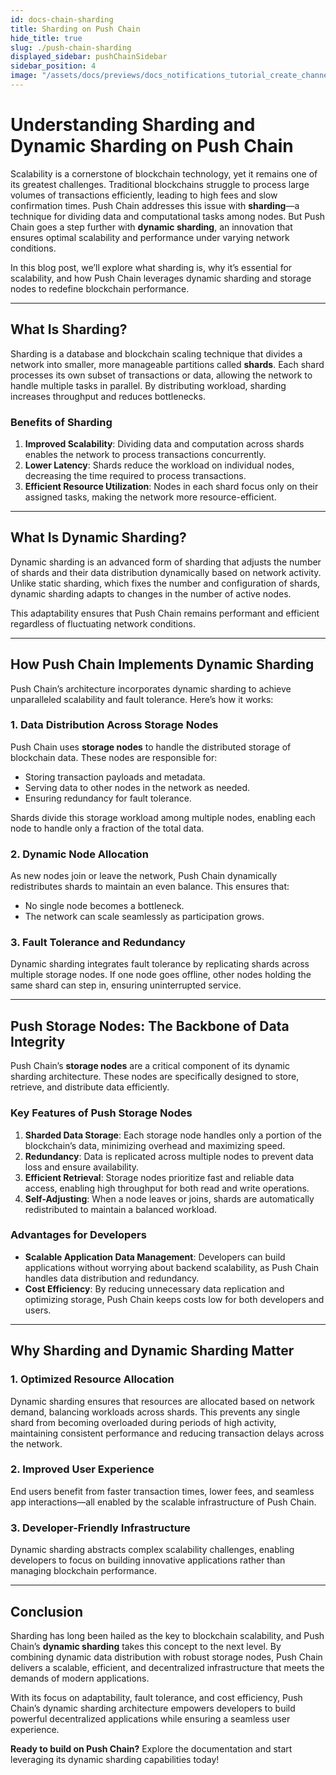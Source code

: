 ```yaml
---
id: docs-chain-sharding
title: Sharding on Push Chain
hide_title: true
slug: ./push-chain-sharding
displayed_sidebar: pushChainSidebar
sidebar_position: 4
image: "/assets/docs/previews/docs_notifications_tutorial_create_channel--creating_your_channel.png"
---
```


# Understanding Sharding and Dynamic Sharding on Push Chain

Scalability is a cornerstone of blockchain technology, yet it remains one of its greatest challenges. Traditional blockchains struggle to process large volumes of transactions efficiently, leading to high fees and slow confirmation times. Push Chain addresses this issue with **sharding**—a technique for dividing data and computational tasks among nodes. But Push Chain goes a step further with **dynamic sharding**, an innovation that ensures optimal scalability and performance under varying network conditions.

In this blog post, we’ll explore what sharding is, why it’s essential for scalability, and how Push Chain leverages dynamic sharding and storage nodes to redefine blockchain performance.

---

## **What Is Sharding?**

Sharding is a database and blockchain scaling technique that divides a network into smaller, more manageable partitions called **shards**. Each shard processes its own subset of transactions or data, allowing the network to handle multiple tasks in parallel. By distributing workload, sharding increases throughput and reduces bottlenecks.

### **Benefits of Sharding**
1. **Improved Scalability**: Dividing data and computation across shards enables the network to process transactions concurrently.
2. **Lower Latency**: Shards reduce the workload on individual nodes, decreasing the time required to process transactions.
3. **Efficient Resource Utilization**: Nodes in each shard focus only on their assigned tasks, making the network more resource-efficient.

---

## **What Is Dynamic Sharding?**

Dynamic sharding is an advanced form of sharding that adjusts the number of shards and their data distribution dynamically based on network activity. Unlike static sharding, which fixes the number and configuration of shards, dynamic sharding adapts to changes in the number of active nodes.

This adaptability ensures that Push Chain remains performant and efficient regardless of fluctuating network conditions.

---

## **How Push Chain Implements Dynamic Sharding**

Push Chain’s architecture incorporates dynamic sharding to achieve unparalleled scalability and fault tolerance. Here’s how it works:

### **1. Data Distribution Across Storage Nodes**
Push Chain uses **storage nodes** to handle the distributed storage of blockchain data. These nodes are responsible for:
- Storing transaction payloads and metadata.
- Serving data to other nodes in the network as needed.
- Ensuring redundancy for fault tolerance.

Shards divide this storage workload among multiple nodes, enabling each node to handle only a fraction of the total data.

### **2. Dynamic Node Allocation**
As new nodes join or leave the network, Push Chain dynamically redistributes shards to maintain an even balance. This ensures that:
- No single node becomes a bottleneck.
- The network can scale seamlessly as participation grows.

### **3. Fault Tolerance and Redundancy**
Dynamic sharding integrates fault tolerance by replicating shards across multiple storage nodes. If one node goes offline, other nodes holding the same shard can step in, ensuring uninterrupted service.

---

## **Push Storage Nodes: The Backbone of Data Integrity**

Push Chain’s **storage nodes** are a critical component of its dynamic sharding architecture. These nodes are specifically designed to store, retrieve, and distribute data efficiently.

### **Key Features of Push Storage Nodes**
1. **Sharded Data Storage**: Each storage node handles only a portion of the blockchain’s data, minimizing overhead and maximizing speed.
2. **Redundancy**: Data is replicated across multiple nodes to prevent data loss and ensure availability.
3. **Efficient Retrieval**: Storage nodes prioritize fast and reliable data access, enabling high throughput for both read and write operations.
4. **Self-Adjusting**: When a node leaves or joins, shards are automatically redistributed to maintain a balanced workload.

### **Advantages for Developers**
- **Scalable Application Data Management**: Developers can build applications without worrying about backend scalability, as Push Chain handles data distribution and redundancy.
- **Cost Efficiency**: By reducing unnecessary data replication and optimizing storage, Push Chain keeps costs low for both developers and users.

---

## **Why Sharding and Dynamic Sharding Matter**

### **1. Optimized Resource Allocation**
Dynamic sharding ensures that resources are allocated based on network demand, balancing workloads across shards. This prevents any single shard from becoming overloaded during periods of high activity, maintaining consistent performance and reducing transaction delays across the network.

### **2. Improved User Experience**
End users benefit from faster transaction times, lower fees, and seamless app interactions—all enabled by the scalable infrastructure of Push Chain.

### **3. Developer-Friendly Infrastructure**
Dynamic sharding abstracts complex scalability challenges, enabling developers to focus on building innovative applications rather than managing blockchain performance.

---

## **Conclusion**

Sharding has long been hailed as the key to blockchain scalability, and Push Chain’s **dynamic sharding** takes this concept to the next level. By combining dynamic data distribution with robust storage nodes, Push Chain delivers a scalable, efficient, and decentralized infrastructure that meets the demands of modern applications.

With its focus on adaptability, fault tolerance, and cost efficiency, Push Chain’s dynamic sharding architecture empowers developers to build powerful decentralized applications while ensuring a seamless user experience.

**Ready to build on Push Chain?** Explore the documentation and start leveraging its dynamic sharding capabilities today!

